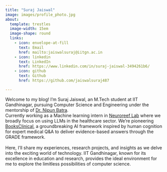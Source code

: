 ```yaml
---
title: "Suraj Jaiswal"
image: images/profile_photo.jpg
about: 
  template: trestles
  image-width: 15em
  image-shape: round
  links:
    - icon: envelope-at-fill
      text: Email
      href: mailto:jaiswalsuraj@iitgn.ac.in
    - icon: linkedin
      text: LinkedIn
      href: https://www.linkedin.com/in/suraj-jaiswal-3494261b6/
    - icon: github
      text: Github
      href: https://github.com/jaiswalsuraj487

---
```


Welcome to my blog! I'm Suraj Jaiswal, an M.Tech student at IIT Gandhinagar, pursuing Computer Science and Engineering under the mentorship of [Dr. Nipun Batra](https://nipunbatra.github.io/).
<br> 
Currently working as a Machine learning intern in [Neuroreef Lab](https://www.linkedin.com/company/neuroreef-labs/) where we broadly focus on using LLMs in the healthcare sector. We're pioneering [BooksClinical](https://booksclinical.com/), a groundbreaking AI framework inspired by human cognition for expert medical Q&A to deliver evidence-based answers through the GRADE framework. 
<br>  
Here, I'll share my experiences, research projects, and insights as we delve into the exciting world of technology. IIT Gandhinagar, known for its excellence in education and research, provides the ideal environment for me to explore the limitless possibilities of computer science. 
